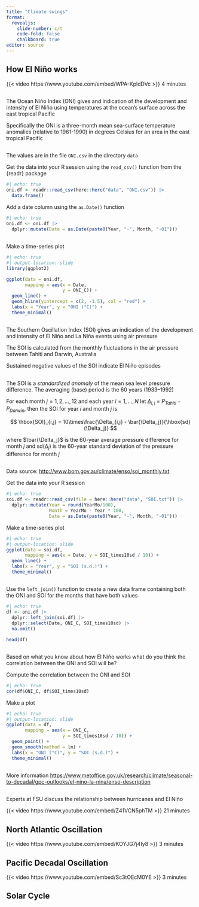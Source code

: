 ```yaml
---
title: "Climate swings"
format:
  revealjs:
    slide-number: c/t
    code-fold: false
    chalkboard: true
editor: source
---
```


## How El Niño works

{{< video https://www.youtube.com/embed/WPA-KpldDVc >}} 4 minutes


## 

The Ocean Niño Index (ONI) gives and indication of the development and intensity of El Niño using temperatures at the ocean's surface across the east tropical Pacific

Specifically the ONI is a three-month mean sea-surface temperature anomalies (relative to 1961-1990) in degrees Celsius for an area in the east tropical Pacific

## 

The values are in the file `ONI.csv` in the directory `data`

Get the data into your R session using the `read_csv()` function from the {readr} package

```r
#| echo: true
oni.df <- readr::read_csv(here::here("data", "ONI.csv")) |>
  data.frame()
```

Add a date column using the `as.Date()` function

```r
#| echo: true
oni.df <- oni.df |>
  dplyr::mutate(Date = as.Date(paste0(Year, "-", Month, "-01")))
```

## 

Make a time-series plot

```r
#| echo: true
#| output-location: slide
library(ggplot2)

ggplot(data = oni.df,
       mapping = aes(x = Date, 
                     y = ONI_C)) +
  geom_line() +
  geom_hline(yintercept = c(2, -1.5), col = "red") +
  labs(x = "Year", y = "ONI (°C)") +
  theme_minimal()
```

## 

The Southern Oscillation Index (SOI) gives an indication of the development and intensity of El Niño and La Niña events using air pressure

The SOI is calculated from the monthly fluctuations in the air pressure between Tahiti and Darwin, Australia

Sustained negative values of the SOI indicate El Niño episodes

## 

The SOI is a *standardized anomaly* of the mean sea level pressure difference. The averaging (base) period is the 60 years (1933--1992)

For each month $j = 1,2, \ldots, 12$ and each year $i = 1, \ldots, N$ let $\Delta_{i,j}$ = $P_{Tahiti} - P_{Darwin}$, then the SOI for year $i$ and month $j$ is

$$
\hbox{SOI}_{i,j} = 10\times\frac{\Delta_{i,j} - \bar{\Delta_j}}{\hbox{sd}(\Delta_j)}
$$

where $\bar{\Delta_j}$ is the 60-year average pressure difference for month $j$ and sd($\Delta_j$) is the 60-year standard deviation of the pressure difference for month $j$

## 

Data source: <http://www.bom.gov.au/climate/enso/soi_monthly.txt>

Get the data into your R session

```r
#| echo: true
soi.df <- readr::read_csv(file = here::here("data", "SOI.txt")) |>
  dplyr::mutate(Year = round(YearMo/100),
                Month = YearMo - Year * 100,
                Date = as.Date(paste0(Year, "-", Month, "-01")))
```

Make a time-series plot

```r
#| echo: true
#| output-location: slide
ggplot(data = soi.df,
       mapping = aes(x = Date, y = SOI_times10sd / 10)) +
  geom_line() +
  labs(x = "Year", y = "SOI (s.d.)") +
  theme_minimal()
```

## 

Use the `left_join()` function to create a new data frame containing both the ONI and SOI for the months that have both values

```r
#| echo: true
df <- oni.df |>
  dplyr::left_join(soi.df) |>
  dplyr::select(Date, ONI_C, SOI_times10sd) |>
  na.omit()

head(df)
```

## 

Based on what you know about how El Niño works what do you think the correlation between the ONI and SOI will be?

Compute the correlation between the ONI and SOI

```r
#| echo: true
cor(df$ONI_C, df$SOI_times10sd)
```

Make a plot

```r
#| echo: true
#| output-location: slide
ggplot(data = df,
       mapping = aes(x = ONI_C, 
                     y = SOI_times10sd / 10)) +
  geom_point() +
  geom_smooth(method = lm) +
  labs(x = "ONI (°C)", y = "SOI (s.d.)") +
  theme_minimal()
```

## 

More information <https://www.metoffice.gov.uk/research/climate/seasonal-to-decadal/gpc-outlooks/el-nino-la-nina/enso-description>

## 

Experts at FSU discuss the relationship between hurricanes and El Niño

{{< video https://www.youtube.com/embed/Z41VCN5phTM >}} 21 minutes

## North Atlantic Oscillation

{{< video https://www.youtube.com/embed/KOYJG7j4Iy8 >}} 3 minutes

## Pacific Decadal Oscillation

{{< video https://www.youtube.com/embed/Sc3tOEcM0YE >}} 3 minutes

## Solar Cycle
